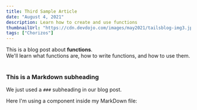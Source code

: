 ```yaml
---
title: Third Sample Article
date: "August 4, 2021"
description: Learn how to create and use functions
thumbnailUrl: "https://cdn.devdojo.com/images/may2021/tailsblog-img3.jpg"
tags: ["Chorizos"]
---
```


<div>
  This is a blog post about <strong>functions</strong>. <br />
  We'll learn what functions are, how to write functions, and how to use them.
</div>

<br />

### This is a Markdown subheading

We just used a `###` subheading in our blog post.

<div>Here I'm using a component inside my MarkDown file: </div>
